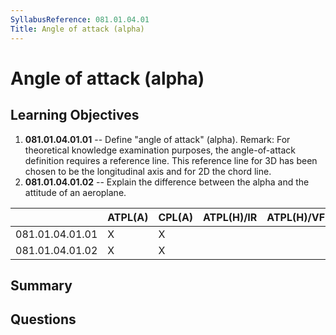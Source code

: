 ```yaml
---
SyllabusReference: 081.01.04.01
Title: Angle of attack (alpha)
---
```


# Angle of attack (alpha)

## Learning Objectives

1. **081.01.04.01.01** -- Define "angle of attack" (alpha). Remark: For
   theoretical knowledge examination purposes, the angle-of-attack definition
   requires a reference line. This reference line for 3D has been chosen to be
   the longitudinal axis and for 2D the chord line.
2. **081.01.04.01.02** -- Explain the difference between the alpha and the
   attitude of an aeroplane.

|                 | ATPL(A) | CPL(A) | ATPL(H)/IR | ATPL(H)/VFR | CPL(H) | IR  | CBIR(A) |
| --------------- | ------- | ------ | ---------- | ----------- | ------ | --- | ------- |
| 081.01.04.01.01 | X       | X      |            |             |        |     |         |
| 081.01.04.01.02 | X       | X      |            |             |        |     |         |

## Summary

## Questions
